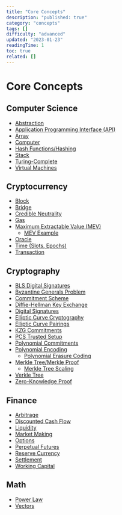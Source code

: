 ```yaml
---
title: "Core Concepts"
description: "published: true"
category: "concepts"
tags: []
difficulty: "advanced"
updated: "2023-01-23"
readingTime: 1
toc: true
related: []
---
```


# Core Concepts

## Computer Science

*   [Abstraction](/concepts/abstraction)
*   [Application Programming Interface (API)](/concepts/api)
*   [Array](/concepts/array)
*   [Computer](/background/computer)
*   [Hash Functions/Hashing](/concepts/hash)
*   [Stack](/concepts/stack)
*   [Turing-Complete](/concepts/turing-complete)
*   [Virtual Machines](/concepts/virtual-machine)

## Cryptocurrency

*   [Block](/ethereum/block)
*   [Bridge](https://inevitableeth.com/en/home/concepts/bridge)
*   [Credible Neutrality](/concepts/credible-neutrality)
*   [Gas](/concepts/gas)
*   [Maximum Extractable Value (MEV)](/concepts/mev)
    *   [MEV Example](/concepts/example)
*   [Oracle](/concepts/oracle)
*   [Time (Slots, Epochs)](/ethereum/time)
*   [Transaction](/ethereum/transaction)

## Cryptography

*   [BLS Digital Signatures](/concepts/bls-signatures)
*   [Byzantine Generals Problem](/concepts/bft)
*   [Commitment Scheme](/concepts/commitment)
*   [Diffie-Hellman Key Exchange](/concepts/diffie-hellman)
*   [Digital Signatures](/concepts/digital-signatures)
*   [Elliptic Curve Cryptography](/concepts/elliptic-curve-cryptography)
*   [Elliptic Curve Pairings](/concepts/elliptic-curve-pairings)
*   [KZG Commitments](/concepts/kzg-commitment)
*   [PCS Trusted Setup](/concepts/pcs-trusted-setup)
*   [Polynomial Commitments](/concepts/polynomial-commitment)
*   [Polynomial Encoding](/concepts/polynomial-encoding)
    *   [Polynomial Erasure Coding](/concepts/erasure-code)
*   [Merkle Tree/Merkle Proof](/concepts/merkle-tree)
    *   [Merkle Tree Scaling](/concepts/scaling)
*   [Verkle Tree](/concepts/verkle-tree)
*   [Zero-Knowledge Proof](/concepts/zk-proof)

## Finance

*   [Arbitrage](/concepts/arbitrage)
*   [Discounted Cash Flow](/concepts/dcf)
*   [Liquidity](/concepts/liquidity)
*   [Market Making](/concepts/market-making)
*   [Options](/concepts/option)
*   [Perpetual Futures](/concepts/perp)
*   [Reserve Currency](/concepts/reserve-currency)
*   [Settlement](/concepts/settlement)
*   [Working Capital](/concepts/working-capital)

## Math

*   [Power Law](/concepts/power-law)
*   [Vectors](/concepts/vector)
